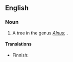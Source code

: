 ==English==

===Noun===
{{en-noun|head=[[red]] [[alder]]}}

# A tree in the genus ''[[Alnus]]''; {{taxlink|Alnus rubra|species}}.

====Translations====
{{trans-top|Alnus rubra}}
* Finnish: {{t|fi|punaleppä}}
{{trans-mid}}
{{trans-bottom}}